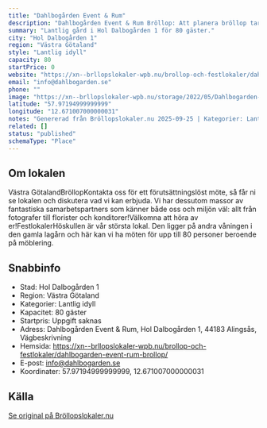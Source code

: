```yaml
---
title: "Dahlbogården Event & Rum"
description: "Dahlbogården Event & Rum Bröllop: Att planera bröllop tar tid och lokalen är ofta bland det första som bokas. Hos oss kan ni välja att bara boka lokalen."
summary: "Lantlig gård i Hol Dalbogården 1 för 80 gäster."
city: "Hol Dalbogården 1"
region: "Västra Götaland"
style: "Lantlig idyll"
capacity: 80
startPrice: 0
website: "https://xn--brllopslokaler-wpb.nu/brollop-och-festlokaler/dahlbogarden-event-rum-brollop/"
email: "info@dahlbogarden.se"
phone: ""
image: "https://xn--brllopslokaler-wpb.nu/storage/2022/05/Dahlbogarden-Event-och-Rum-festlokal-i-alingsas-fest.webp"
latitude: "57.97194999999999"
longitude: "12.671007000000031"
notes: "Genererad från Bröllopslokaler.nu 2025-09-25 | Kategorier: Lantlig idyll"
related: []
status: "published"
schemaType: "Place"
---
```


## Om lokalen

Västra GötalandBröllopKontakta oss för ett förutsättningslöst möte, så får ni se lokalen och diskutera vad vi kan erbjuda. Vi har dessutom massor av fantastiska samarbetspartners som känner både oss och miljön väl: allt från fotografer till florister och konditorer!Välkomna att höra av er!FestlokalerHöskullen är vår största lokal. Den ligger på andra våningen i den gamla lagårn och här kan vi ha möten för upp till 80 personer beroende på möblering.

## Snabbinfo

- Stad: Hol Dalbogården 1
- Region: Västra Götaland
- Kategorier: Lantlig idyll
- Kapacitet: 80 gäster
- Startpris: Uppgift saknas
- Adress: Dahlbogården Event & Rum, Hol Dalbogården 1, 44183 Alingsås, Vägbeskrivning
- Hemsida: https://xn--brllopslokaler-wpb.nu/brollop-och-festlokaler/dahlbogarden-event-rum-brollop/
- E-post: info@dahlbogarden.se
- Koordinater: 57.97194999999999, 12.671007000000031

## Källa

[Se original på Bröllopslokaler.nu](https://xn--brllopslokaler-wpb.nu/brollop-och-festlokaler/dahlbogarden-event-rum-brollop/)
